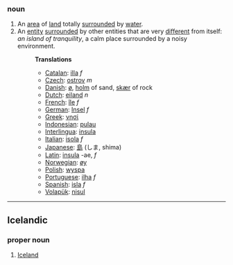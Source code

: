 ===noun===
# An [[area]] of [[land]] totally [[surround]]ed by [[water]].
# An [[entity]] [[surround]]ed by other entities that are very [[different]] from itself: ''an island of tranquility'', a calm place surrounded by a noisy environment.
#:'''Translations'''
#:*[[Catalan]]: [[illa]] ''f''
#:*[[Czech]]: [[ostrov]] ''m''
#:*[[Danish]]: [[ø]], [[holm]] of sand, [[skær]] of rock  
#:*[[Dutch]]: [[eiland]] ''n''
#:*[[French]]: [[île]] ''f''
#:*[[German]]: [[Insel]] ''f''
#:*[[Greek]]: [[νησί]]
#:*[[Indonesian]]: [[pulau]]
#:*[[Interlingua]]: [[insula]]
#:*[[Italian]]: [[isola]] ''f''
#:*[[Japanese]]: [[島]] (しま, shima)
#:*[[Latin]]: [[insula]] -ae, ''f''
#:*[[Norwegian]]: [[øy]]
#:*[[Polish]]: [[wyspa]]
#:*[[Portuguese]]: [[ilha]] ''f''
#:*[[Spanish]]: [[isla]] ''f''
#:*[[Volapük]]: [[nisul]]

----

==Icelandic==
===proper noun===
#[[Iceland]]